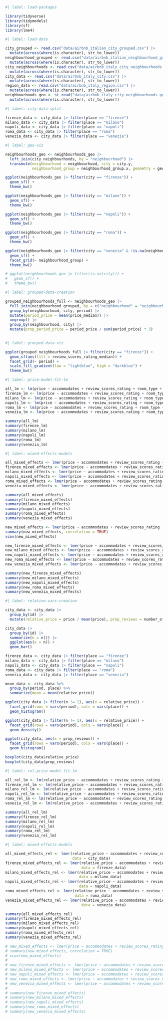 ```r
#| label: load-packages

library(tidyverse)
library(tidymodels)
library(sf)
library(lme4)
```

```r
#| label: load-data

city_grouped <- read.csv("data/airbnb_italian_city_grouped.csv") |>
  mutate(across(where(is.character), str_to_lower))
neighbourhood_grouped <- read.csv("data/airbnb_italian_neighbourhood_grouped.csv") |>
  mutate(across(where(is.character), str_to_lower))
city_neighbourhoods <- read.csv("data/airbnb_italy_city_neighbourhoods.csv") |>
  mutate(across(where(is.character), str_to_lower))
city_data <- read.csv("data/airbnb_italy_city.csv") |>
  mutate(across(where(is.character), str_to_lower))
region_data <- read.csv("data/airbnb_italy_region.csv") |>
  mutate(across(where(is.character), str_to_lower))
neighbourhoods_geo <- st_read("data/airbnb_italy_city_neighbourhoods_geojson.geojson") |>
  mutate(across(where(is.character), str_to_lower))
```

```r
#| label: city-data-split

firenze_data <- city_data |> filter(place == "firenze")
milano_data <- city_data |> filter(place == "milano")
napoli_data <- city_data |> filter(place == "napoli")
roma_data <- city_data |> filter(place == "roma")
venezia_data <- city_data |> filter(place == "venezia")
```


```r
#| label: geo-viz

neighbourhoods_geo <- neighbourhoods_geo |>
  left_join(city_neighbourhoods, by = "neighbourhood") |>
  transmute(neighbourhood = neighbourhood, city = city.y, 
            neighbourhood_group = neighbourhood_group.x, geometry = geometry)

ggplot(neighbourhoods_geo |> filter(city == "firenze")) + 
  geom_sf() +
  theme_bw()

ggplot(neighbourhoods_geo |> filter(city == "milano")) + 
  geom_sf() +
  theme_bw()

ggplot(neighbourhoods_geo |> filter(city == "napoli")) + 
  geom_sf() +
  theme_bw()

ggplot(neighbourhoods_geo |> filter(city == "roma")) + 
  geom_sf() +
  theme_bw()

ggplot(neighbourhoods_geo |> filter(city == "venezia" & !is.na(neighbourhood_group))) + 
  geom_sf() +
  facet_grid(~ neighbourhood_group) +
  theme_bw()

# ggplot(neighbourhoods_geo |> filter(is.na(city))) + 
#   geom_sf() +
#   theme_bw()
```

```r
#| label: grouped-data-creation

grouped_neighbourhoods_full <- neighbourhoods_geo |>
  full_join(neighbourhood_grouped, by = c("neighbourhood" = "neighbourhood", "city" = "place")) |>
  group_by(neighbourhood, city, period) |>
  mutate(period_price = mean(price_median)) |>
  ungroup() |>
  group_by(neighbourhood, city) |>
  mutate(prop_period_price = period_price / sum(period_price) * 3)
  
```

```r
#| label: grouped-data-viz

ggplot(grouped_neighbourhoods_full |> filter(city == "firenze")) + 
  geom_sf(aes(fill = review_scores_rating_median)) +
  facet_grid(~ period) +
  scale_fill_gradient(low = "lightblue", high = "darkblue") +
  theme_bw()
```

```r
#| label: price-model-fit-lm

all_lm <- lm(price ~ accommodates + review_scores_rating + room_type + host_is_superhost + period + place, data = city_data)
firenze_lm <- lm(price ~ accommodates + review_scores_rating + room_type + host_is_superhost + period + neighbourhood, data = firenze_data)
milano_lm <- lm(price ~ accommodates + review_scores_rating + room_type + host_is_superhost + period + neighbourhood, data = milano_data)
napoli_lm <- lm(price ~ accommodates + review_scores_rating + room_type + host_is_superhost + period + neighbourhood, data = napoli_data)
roma_lm <- lm(price ~ accommodates + review_scores_rating + room_type + host_is_superhost + period + neighbourhood, data = roma_data)
venezia_lm <- lm(price ~ accommodates + review_scores_rating + room_type + host_is_superhost + period + neighbourhood, data = venezia_data)

summary(all_lm)
summary(firenze_lm)
summary(milano_lm)
summary(napoli_lm)
summary(roma_lm)
summary(venezia_lm)


```

```r
#| label: mixed-effects-models

all_mixed_effects <- lmer(price ~ accommodates + review_scores_rating + room_type + host_is_superhost + period + (1 | place), data = city_data)
firenze_mixed_effects <- lmer(price ~ accommodates + review_scores_rating + room_type + host_is_superhost + period + (1 | neighbourhood), data = firenze_data)
milano_mixed_effects <- lmer(price ~ accommodates + review_scores_rating + room_type + host_is_superhost + period + (1 | neighbourhood), data = milano_data)
napoli_mixed_effects <- lmer(price ~ accommodates + review_scores_rating + room_type + host_is_superhost + period + (1 | neighbourhood), data = napoli_data)
roma_mixed_effects <- lmer(price ~ accommodates + review_scores_rating + room_type + host_is_superhost + period + (1 | neighbourhood), data = roma_data)
venezia_mixed_effects <- lmer(price ~ accommodates + review_scores_rating + room_type + host_is_superhost + period + (1 | neighbourhood), data = venezia_data)

summary(all_mixed_effects)
summary(firenze_mixed_effects)
summary(milano_mixed_effects)
summary(napoli_mixed_effects)
summary(roma_mixed_effects)
summary(venezia_mixed_effects)

new_mixed_effects <- lmer(price ~ accommodates + review_scores_rating + room_type + host_is_superhost + period + place + (1 | id), data = city_data)
summary(new_mixed_effects, correlation = TRUE)
vcov(new_mixed_effects)

new_firenze_mixed_effects <- lmer(price ~ accommodates + review_scores_rating + room_type + host_is_superhost + period + (1 | id), data = firenze_data)
new_milano_mixed_effects <- lmer(price ~ accommodates + review_scores_rating + room_type + host_is_superhost + period + (1 | id), data = milano_data)
new_napoli_mixed_effects <- lmer(price ~ accommodates + review_scores_rating + room_type + host_is_superhost + period + (1 | id), data = napoli_data)
new_roma_mixed_effects <- lmer(price ~ accommodates + review_scores_rating + room_type + host_is_superhost + period + (1 | id), data = roma_data)
new_venezia_mixed_effects <- lmer(price ~ accommodates + review_scores_rating + room_type + host_is_superhost + period + (1 | id), data = venezia_data)

summary(new_firenze_mixed_effects)
summary(new_milano_mixed_effects)
summary(new_napoli_mixed_effects)
summary(new_roma_mixed_effects)
summary(new_venezia_mixed_effects)
```

```r
#| label: relative-vars-creation

city_data <- city_data |>
  group_by(id) |>
  mutate(relative_price = price / mean(price), prop_reviews = number_of_reviews / sum(number_of_reviews), n = n())

city_data |>
  group_by(id) |>
  summarize(n = n()) |>
  ggplot(aes(x = n)) +
  geom_bar()

firenze_data <- city_data |> filter(place == "firenze")
milano_data <- city_data |> filter(place == "milano")
napoli_data <- city_data |> filter(place == "napoli")
roma_data <- city_data |> filter(place == "roma")
venezia_data <- city_data |> filter(place == "venezia")

mean_data <- city_data %>%
  group_by(period, place) %>%
  summarize(mean = mean(relative_price))

ggplot(city_data |> filter(n != 1), aes(x = relative_price)) +
  facet_grid(rows = vars(period), cols = vars(place)) +
  geom_histogram()

ggplot(city_data |> filter(n != 1), aes(x = relative_price)) +
  facet_grid(rows = vars(period), cols = vars(place)) +
  geom_density()

ggplot(city_data, aes(x = prop_reviews)) +
  facet_grid(rows = vars(period), cols = vars(place)) +
  geom_histogram()

boxplot(city_data$relative_price)
boxplot(city_data$prop_reviews)
```

```r
#| label: rel-price-model-fit-lm

all_rel_lm <- lm(relative_price ~ accommodates + review_scores_rating + room_type + host_is_superhost + period + place + period*place, data = city_data)
firenze_rel_lm <- lm(relative_price ~ accommodates + review_scores_rating + room_type + host_is_superhost + period, data = firenze_data)
milano_rel_lm <- lm(relative_price ~ accommodates + review_scores_rating + room_type + host_is_superhost + period + neighbourhood, data = milano_data)
napoli_rel_lm <- lm(relative_price ~ accommodates + review_scores_rating + room_type + host_is_superhost + period + neighbourhood, data = napoli_data)
roma_rel_lm <- lm(relative_price ~ accommodates + review_scores_rating + room_type + host_is_superhost + period + neighbourhood, data = roma_data)
venezia_rel_lm <- lm(relative_price ~ accommodates + review_scores_rating + room_type + host_is_superhost + period + neighbourhood, data = venezia_data)

summary(all_rel_lm)
summary(firenze_rel_lm)
summary(milano_rel_lm)
summary(napoli_rel_lm)
summary(roma_rel_lm)
summary(venezia_rel_lm)
```

```r
#| label: mixed-effects-models

all_mixed_effects_rel <- lmer(relative_price ~ accommodates + review_scores_rating + room_type + host_is_superhost + (1 + period | place), 
                              data = city_data)
firenze_mixed_effects_rel <- lmer(relative_price ~ accommodates + review_scores_rating + room_type + host_is_superhost + (1 + period | id), 
                                  data = firenze_data)
milano_mixed_effects_rel <- lmer(relative_price ~ accommodates + review_scores_rating + room_type + host_is_superhost + period + (1 | neighbourhood), 
                                 data = milano_data)
napoli_mixed_effects_rel <- lmer(relative_price ~ accommodates + review_scores_rating + room_type + host_is_superhost + period + (1 | neighbourhood), 
                                 data = napoli_data)
roma_mixed_effects_rel <- lmer(relative_price ~ accommodates + review_scores_rating + room_type + host_is_superhost + period + (1 | neighbourhood), 
                               data = roma_data)
venezia_mixed_effects_rel <- lmer(relative_price ~ accommodates + review_scores_rating + room_type + host_is_superhost + period + (1 | neighbourhood), 
                                  data = venezia_data)

summary(all_mixed_effects_rel)
summary(firenze_mixed_effects_rel)
summary(milano_mixed_effects_rel)
summary(napoli_mixed_effects_rel)
summary(roma_mixed_effects_rel)
summary(venezia_mixed_effects_rel)

# new_mixed_effects <- lmer(price ~ accommodates + review_scores_rating + room_type + host_is_superhost + period + place + (1 | id), data = city_data)
# summary(new_mixed_effects, correlation = TRUE)
# vcov(new_mixed_effects)
# 
# new_firenze_mixed_effects <- lmer(price ~ accommodates + review_scores_rating + room_type + host_is_superhost + period + (1 | id), data = firenze_data)
# new_milano_mixed_effects <- lmer(price ~ accommodates + review_scores_rating + room_type + host_is_superhost + period + (1 | id), data = milano_data)
# new_napoli_mixed_effects <- lmer(price ~ accommodates + review_scores_rating + room_type + host_is_superhost + period + (1 | id), data = napoli_data)
# new_roma_mixed_effects <- lmer(price ~ accommodates + review_scores_rating + room_type + host_is_superhost + period + (1 | id), data = roma_data)
# new_venezia_mixed_effects <- lmer(price ~ accommodates + review_scores_rating + room_type + host_is_superhost + period + (1 | id), data = venezia_data)
# 
# summary(new_firenze_mixed_effects)
# summary(new_milano_mixed_effects)
# summary(new_napoli_mixed_effects)
# summary(new_roma_mixed_effects)
# summary(new_venezia_mixed_effects)
```

